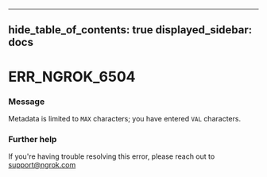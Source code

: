 

---
hide_table_of_contents: true
displayed_sidebar: docs
---


# ERR_NGROK_6504

### Message
Metadata is limited to `MAX` characters; you have entered `VAL` characters.

<ErrorDetails />



### Further help
If you're having trouble resolving this error, please reach out to [support@ngrok.com](mailto:support@ngrok.com?subject=Help%20with%20ERR_NGROK_6504)

